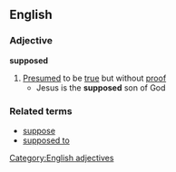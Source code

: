 ==English==
===Adjective===
'''supposed'''
#[[Presumed]] to be [[true]] but without [[proof]]
#* Jesus is the '''supposed''' son of God
===Related terms===
*[[suppose]]
*[[supposed to]]
[[Category:English adjectives]]